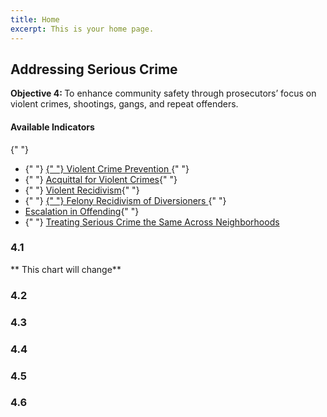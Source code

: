```yaml
---
title: Home
excerpt: This is your home page.
---
```



<Section py="2|4|8|10">
  <Container>
    <Grid col="1|2" gap="4|8|12" alignItems="center">
      <Flexbox
        flexDirection="column"
        alignItems="center|flex-start"
        textAlign="center|left"
      >
        <H2 m="0" fontWeight="extrabold" lineHeight="tight">
          Addressing Serious Crime
        </H2>
        <P fontSize="xl|2xl" mt="2">
          <strong>Objective 4: </strong> To enhance community safety through
          prosecutors’ focus on violent crimes, shootings, gangs, and repeat
          offenders.
        </P>
      </Flexbox>
      <P>
        <H4 m="0">Available Indicators </H4>{" "}
        <ul>
          <li>
            {" "}
            <a href="#violent-crime-prevention">
              {" "}
              Violent Crime Prevention
            </a>{" "}
          </li>
          <li>
            {" "}
            <a href="#aq-violent-crimes"> Acquittal for Violent Crimes</a>{" "}
          </li>
          <li>
            {" "}
            <a href="#violent-recidivism"> Violent Recidivism</a>{" "}
          </li>
          <li>
            {" "}
            <a href="#felony-recidivism-of-diversioners">
              {" "}
              Felony Recidivism of Diversioners
            </a>{" "}
          </li>
          <li>
            <a href="#escalation-in-offending"> Escalation in Offending</a>{" "}
          </li>
          <li>
            {" "}
            <a href="#treating-serious-crime">
              Treating Serious Crime the Same Across Neighborhoods
            </a>
          </li>
        </ul>
      </P>
    </Grid>
  </Container>
</Section>

<Container>


<Section maxWidth="750px">


### 4.1

<DataWrapChart
  title="Violent Crime Prevention"
  src="https://datawrapper.dwcdn.net/v7fit/5/"
/>

<a name="violent-crime-prevention"> </a>

** This chart will change**

<DataWrapChart src="https://datawrapper.dwcdn.net/4TWsO/1/" />

### 4.2

<DataWrapChart
  title="Acquittal for Violent Crimes"
  src="https://datawrapper.dwcdn.net/m7OUK/5/"
/>

<a name="aq-violent-crimes"> </a>

<DataWrapChart src="https://datawrapper.dwcdn.net/B6uEc/1/" />

### 4.3

<DataWrapChart
  title="Violent Recidivism"
  src="https://datawrapper.dwcdn.net/x9LmH/5/"
/>

<a name="violent-recidivism"></a>

<DataWrapChart src="https://datawrapper.dwcdn.net/iZEYi/2/" />

### 4.4

<DataWrapChart
  title="Felony Recidivism of Diversioners"
  src="https://datawrapper.dwcdn.net/IiSAT/5/"
/>

<a name="felony-recidivism-of-diversioners"></a>

<DataWrapChart src="https://datawrapper.dwcdn.net/WqnH9/1/" />

### 4.5

<DataWrapChart
  title="Escalation in Offending"
  src="https://datawrapper.dwcdn.net/URW8k/5/"
/>

<a name="escalation-in-offending"> </a>

<DataWrapChart src="https://datawrapper.dwcdn.net/13O2J/2/" />

### 4.6

<DataWrapChart
  title="Treating Serious Crime the Same Across Neighborhoods"
  src="https://datawrapper.dwcdn.net/QJNXM/5/"
/>

<a name="treating-serious-crime"> </a>

<DataWrapChart src="https://datawrapper.dwcdn.net/PRiN4/1/" />

</Section>


</Container>

